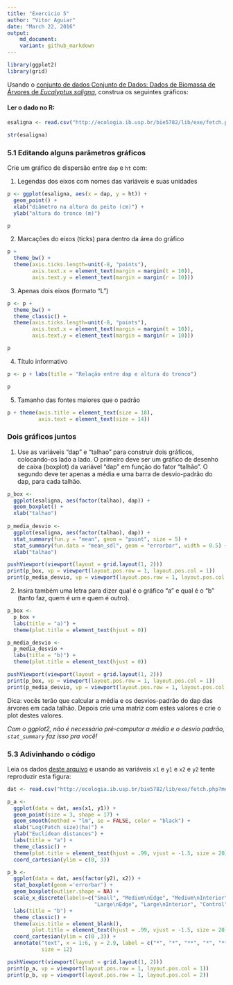 ```yaml
---
title: "Exercicio 5"
author: "Vitor Aguiar"
date: "March 22, 2016"
output: 
    md_document:
    variant: github_markdown
---
```


```r
library(ggplot2)
library(grid)
```

Usando o [conjunto de dados Conjunto de Dados: Dados de Biomassa de Árvores de _Eucalyptus saligna_](http://ecologia.ib.usp.br/bie5782/doku.php?id=dados:dados-esaligna), construa os seguintes gráficos: 

#### Ler o dado no R:
```r
esaligna <- read.csv("http://ecologia.ib.usp.br/bie5782/lib/exe/fetch.php?media=dados:esaligna.csv")

str(esaligna)
```

### 5.1 Editando alguns parâmetros gráficos

Crie um gráfico de dispersão entre `dap` e `ht` com:

1. Legendas dos eixos com nomes das variáveis e suas unidades

```r
p <- ggplot(esaligna, aes(x = dap, y = ht)) + 
  geom_point() +
  xlab("diâmetro na altura do peito (cm)") +
  ylab("altura do tronco (m)")

p
```

2. Marcações do eixos (ticks) para dentro da área do gráfico

```r
p + 
  theme_bw() + 
  theme(axis.ticks.length=unit(-8, "points"), 
        axis.text.x = element_text(margin = margin(t = 10)),
        axis.text.y = element_text(margin = margin(r = 10)))

```

3. Apenas dois eixos (formato “L”)

```r
p <- p + 
  theme_bw() + 
  theme_classic() +
  theme(axis.ticks.length=unit(-8, "points"), 
        axis.text.x = element_text(margin = margin(t = 10)),
        axis.text.y = element_text(margin = margin(r = 10)))

p
```

4. Título informativo

```r
p <- p + labs(title = "Relação entre dap e altura do tronco")

p
```

5. Tamanho das fontes maiores que o padrão

```r
p + theme(axis.title = element_text(size = 18),
          axis.text = element_text(size = 14))
```

### Dois gráficos juntos

1. Use as variáveis “dap” e “talhao” para construir dois gráficos, colocando-os lado a lado. O primeiro deve ser um gráfico de desenho de caixa (boxplot) da variável “dap” em função do fator “talhão”. O segundo deve ter apenas a média e uma barra de desvio-padrão do dap, para cada talhão. 
   
```r
p_box <- 
  ggplot(esaligna, aes(factor(talhao), dap)) +
  geom_boxplot() +
  xlab("talhao")
  
p_media_desvio <-
  ggplot(esaligna, aes(factor(talhao), dap)) + 
  stat_summary(fun.y = "mean", geom = "point", size = 5) +
  stat_summary(fun.data = "mean_sdl", geom = "errorbar", width = 0.5) +
  xlab("talhao")

pushViewport(viewport(layout = grid.layout(1, 2)))
print(p_box, vp = viewport(layout.pos.row = 1, layout.pos.col = 1))
print(p_media_desvio, vp = viewport(layout.pos.row = 1, layout.pos.col = 2))
``` 

2. Insira também uma letra para dizer qual é o gráfico “a” e qual é o “b” (tanto faz, quem é um e quem é outro).

```r
p_box <-
  p_box + 
  labs(title = "a)") + 
  theme(plot.title = element_text(hjust = 0))

p_media_desvio <-
  p_media_desvio + 
  labs(title = "b)") + 
  theme(plot.title = element_text(hjust = 0))

pushViewport(viewport(layout = grid.layout(1, 2)))
print(p_box, vp = viewport(layout.pos.row = 1, layout.pos.col = 1))
print(p_media_desvio, vp = viewport(layout.pos.row = 1, layout.pos.col = 2))
```

Dica: vocês terão que calcular a média e os desvios-padrão do dap das árvores em cada talhão. Depois crie uma matriz com estes valores e crie o plot destes valores.
	
*Com o ggplot2, não é necessário pré-computar a média e o desvio padrão, `stat_summary` faz isso pra você!*

### 5.3 Adivinhando o código

Leia os dados [deste arquivo](http://ecologia.ib.usp.br/bie5782/lib/exe/fetch.php?media=bie5782:01_curso2009:material:exercicio3.csv) e usando as variáveis `x1` e `y1` e `x2` e `y2` tente reproduzir esta figura: 


```r
dat <- read.csv("http://ecologia.ib.usp.br/bie5782/lib/exe/fetch.php?media=bie5782:01_curso2009:material:exercicio3.csv")

p_a <- 
  ggplot(data = dat, aes(x1, y1)) + 
  geom_point(size = 3, shape = 17) + 
  geom_smooth(method = "lm", se = FALSE, color = "black") +
  xlab("Log(Patch size)(ha)") +
  ylab("Euclidean distances") + 
  labs(title = "a") + 
  theme_classic() +
  theme(plot.title = element_text(hjust = .99, vjust = -1.5, size = 20)) +
  coord_cartesian(ylim = c(0, 3))

p_b <- 
  ggplot(data = dat, aes(factor(y2), x2)) + 
  stat_boxplot(geom ='errorbar') + 
  geom_boxplot(outlier.shape = NA) +
  scale_x_discrete(labels=c("Small", "Medium\nEdge", "Medium\nInterior",
                            "Large\nEdge", "Large\nInterior", "Control")) +
  labs(title = "b") +
  theme_classic() +
  theme(axis.title = element_blank(), 
        plot.title = element_text(hjust = .99, vjust = -1.5, size = 20)) +
  coord_cartesian(ylim = c(0 ,3)) +
  annotate("text", x = 1:6, y = 2.9, label = c("*", "*", "**", "*", "***", ""), 
           size = 12) 

pushViewport(viewport(layout = grid.layout(1, 2)))
print(p_a, vp = viewport(layout.pos.row = 1, layout.pos.col = 1))
print(p_b, vp = viewport(layout.pos.row = 1, layout.pos.col = 2))
```
